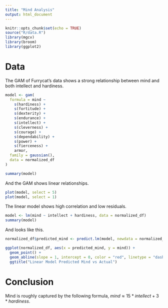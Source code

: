```yaml
---
title: "Mind Analysis"
output: html_document
---
```

```r
knitr::opts_chunk$set(echo = TRUE)
source("R/data.R")
library(mgcv)
library(broom)
library(ggplot2)
```

# Data

The GAM of Furrycat's data shows a strong relationship between mind and both intellect and hardiness.

```r
model <- gam(
  formula = mind ~
    s(hardiness) +
    s(fortitude) + 
    s(dexterity) + 
    s(endurance) +
    s(intellect) + 
    s(cleverness) + 
    s(courage) + 
    s(dependability) +
    s(power) +
    s(fierceness) +
    armor,
  family = gaussian(),
  data = normalized_df
)
```

```r
summary(model)
```

And the GAM shows linear relationships.

```r
plot(model, select = 5)
plot(model, select = 1)
```

The linear model shows high correlation and low residuals.


```r
model <- lm(mind ~ intellect + hardiness, data = normalized_df)
summary(model)
```

And looks like this.


```r
normalized_df$predicted_mind <- predict.lm(model, newdata = normalized_df)

ggplot(normalized_df, aes(x = predicted_mind, y = mind)) +
  geom_point() +
  geom_abline(slope = 1, intercept = 0, color = "red", linetype = "dashed") +
  ggtitle("Linear Model Predicted Mind vs Actual")

```


# Conclusion

Mind is roughly captured by the following formula, $mind \approx 15 * intellect + 3 * hardiness$.
